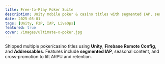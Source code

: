 ```yaml
---
title: Free-to-Play Poker Suite
description: Unity mobile poker & casino titles with segmented IAP, seasonal pipelines, and cross‑promotion.
date: 2025-05-01
tags: [Unity, F2P, IAP, LiveOps]
featured: true
cover: /images/ultimate-x-poker.jpg
---
```


Shipped multiple poker/casino titles using **Unity**, **Firebase Remote Config**, and **Addressables**. Features include **segmented IAP**, seasonal content, and cross‑promotion to lift ARPU and retention.
